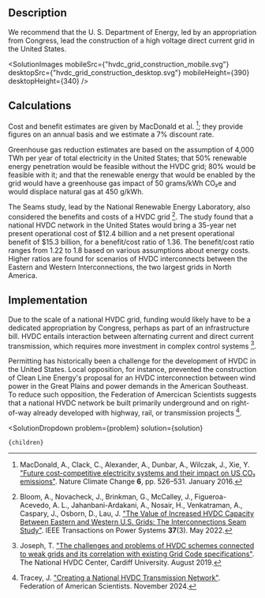 



## Description

We recommend that the U. S. Department of Energy, led by an appropriation from Congress, lead the construction of a high voltage direct current grid in the United States.

<SolutionImages 
  mobileSrc={"hvdc_grid_construction_mobile.svg"}
  desktopSrc={"hvdc_grid_construction_desktop.svg"}
   mobileHeight={390}
  desktopHeight={340}
/>

## Calculations

Cost and benefit estimates are given by MacDonald et al. [^"9"]; they provide figures on an annual basis and we estimate a 7% discount rate.

Greenhouse gas reduction estimates are based on the assumption of 4,000 TWh per year of total electricity in the United States; that 50% renewable energy penetration would be feasible without the HVDC grid; 80% would be feasible with it; and that the renewable energy that would be enabled by the grid would have a greenhouse gas impact of 50 grams/kWh CO₂e and would displace natural gas at 450 g/kWh.

The Seams study, lead by the National Renewable Energy Laboratory, also considered the benefits and costs of a HVDC grid [^"2"]. The study found that a national HVDC network in the United States would bring a 35-year net present operational cost of $12.4 billion and a net present operational benefit of $15.3 billion, for a benefit/cost ratio of 1.36. The benefit/cost ratio ranges from 1.22 to 1.8 based on various assumptions about energy costs. Higher ratios are found for scenarios of HVDC interconnects between the Eastern and Western Interconnections, the two largest grids in North America.

## Implementation

Due to the scale of a national HVDC grid, funding would likely have to be a dedicated appropriation by Congress, perhaps as part of an infrastructure bill. HVDC entails interaction between alternating current and direct current transmission, which requires more investment in complex control systems [^"1"].

Permitting has historically been a challenge for the development of HVDC in the United States. Local opposition, for instance, prevented the construction of Clean Line Energy's proposal for an HVDC interconnection between wind power in the Great Plains and power demands in the American Southeast. To reduce such opposition, the Federation of Amercican Scientists suggests that a national HVDC network be built primarily underground and on right-of-way already developed with highway, rail, or transmission projects [^"3"].


[^"1"]: Joseph, T. ["The challenges and problems of HVDC schemes connected to weak grids and its correlation with existing Grid Code specifications"](https://www.hvdccentre.com/wp-content/uploads/2020/07/D1_CardiffR2_clean.pdf). The National HVDC Center, Cardiff University. August 2019.

[^"2"]: Bloom, A., Novacheck, J., Brinkman, G., McCalley, J., Figueroa-Acevedo, A. L., Jahanbani-Ardakani, A., Nosair, H., Venkatraman, A., Caspary, J., Osborn, D., Lau, J. ["The Value of Increased HVDC Capacity Between Eastern and Western U.S. Grids: The Interconnections Seam Study"](https://doi.org/10.1109/TPWRS.2021.3115092). IEEE Transactions on Power Systems **37**(3). May 2022. 

[^"3"]: Tracey, J. ["Creating a National HVDC Transmission Network"](https://fas.org/publication/creating-a-national-hvdc-transmission-network/). Federation of American Scientists. November 2024.

[^"9"]: MacDonald, A., Clack, C., Alexander, A., Dunbar, A., Wilczak, J., Xie, Y. ["Future cost-competitive electricity systems and their impact on US CO₂ emissions"](https://www.nature.com/articles/nclimate2921). Nature Climate Change **6**, pp. 526–531. January 2016.

  <SolutionDropdown 
    problem={problem} 
    solution={solution}
  >
    {children}
  </SolutionDropdown>
